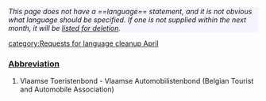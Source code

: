<div class="boilerplate metadata" id="nolanguage" style="background-color: #f4f4ff;">''This page does not have a ==language== statement, and it is not obvious what language should be specified. If one is not supplied within the next month, it will be [[Wiktionary:Requests for deletion|listed for deletion]].''</div>[[category:Requests for language cleanup April]]

===[[Abbreviation]]===

# Vlaamse Toeristenbond - Vlaamse Automobilistenbond (Belgian Tourist and Automobile Association)